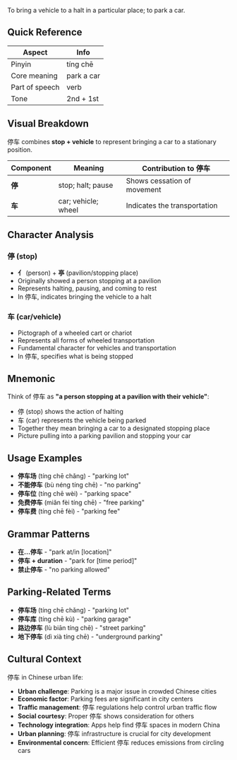 To bring a vehicle to a halt in a particular place; to park a car.

## Quick Reference

| Aspect         | Info       |
| -------------- | ---------- |
| Pinyin         | tíng chē   |
| Core meaning   | park a car |
| Part of speech | verb       |
| Tone           | 2nd + 1st  |

## Visual Breakdown

停车 combines **stop + vehicle** to represent bringing a car to a stationary position.

| Component | Meaning             | Contribution to 停车         |
| --------- | ------------------- | ---------------------------- |
| **停**    | stop; halt; pause   | Shows cessation of movement  |
| **车**    | car; vehicle; wheel | Indicates the transportation |

## Character Analysis

### 停 (stop)

- **亻** (person) + **亭** (pavilion/stopping place)
- Originally showed a person stopping at a pavilion
- Represents halting, pausing, and coming to rest
- In 停车, indicates bringing the vehicle to a halt

### 车 (car/vehicle)

- Pictograph of a wheeled cart or chariot
- Represents all forms of wheeled transportation
- Fundamental character for vehicles and transportation
- In 停车, specifies what is being stopped

## Mnemonic

Think of 停车 as **"a person stopping at a pavilion with their vehicle"**:

- 停 (stop) shows the action of halting
- 车 (car) represents the vehicle being parked
- Together they mean bringing a car to a designated stopping place
- Picture pulling into a parking pavilion and stopping your car

## Usage Examples

- **停车场** (tíng chē chǎng) - "parking lot"
- **不能停车** (bù néng tíng chē) - "no parking"
- **停车位** (tíng chē wèi) - "parking space"
- **免费停车** (miǎn fèi tíng chē) - "free parking"
- **停车费** (tíng chē fèi) - "parking fee"

## Grammar Patterns

- **在...停车** - "park at/in [location]"
- **停车 + duration** - "park for [time period]"
- **禁止停车** - "no parking allowed"

## Parking-Related Terms

- **停车场** (tíng chē chǎng) - "parking lot"
- **停车库** (tíng chē kù) - "parking garage"
- **路边停车** (lù biān tíng chē) - "street parking"
- **地下停车** (dì xià tíng chē) - "underground parking"

## Cultural Context

停车 in Chinese urban life:

- **Urban challenge**: Parking is a major issue in crowded Chinese cities
- **Economic factor**: Parking fees are significant in city centers
- **Traffic management**: 停车 regulations help control urban traffic flow
- **Social courtesy**: Proper 停车 shows consideration for others
- **Technology integration**: Apps help find 停车 spaces in modern China
- **Urban planning**: 停车 infrastructure is crucial for city development
- **Environmental concern**: Efficient 停车 reduces emissions from circling cars

